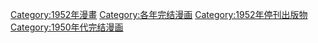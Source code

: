 [[Category:1952年漫畫|Category:1952年漫畫]]
[[Category:各年完结漫画|Category:各年完结漫画]]
[[Category:1952年停刊出版物|Category:1952年停刊出版物]]
[[Category:1950年代完结漫画|Category:1950年代完结漫画]]